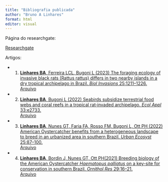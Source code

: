 ```yaml
---
title: "Bibliografia publicada"
author: "Bruno A Linhares"
format: html
editor: visual
---
```


Página do researchgate:

[Researchgate](https://www.researchgate.net/profile/Bruno-Linhares-3)

Artigos: 

* 1. [**Linhares BA**,  Ferreira LCL, Bugoni L (2023) The foraging ecology of invasive black rats (Rattus rattus) differs in two nearby islands in a dry tropical archipelago in Brazil. *Biol Invasions* 25:1211–1226.](https://link.springer.com/article/10.1007/s10530-022-02975-4)               
        [Arquivo](Linhares2023_BiolInv.pdf)                   


* 2. [**Linhares BA**, Bugoni L (2022) Seabirds subsidize terrestrial food webs and coral reefs in a tropical rat‐invaded archipelago. *Ecol Appl* 33:e2733.](https://esajournals.onlinelibrary.wiley.com/doi/abs/10.1002/eap.2733)               
        [Arquivo](Linhares&Bugoni2022_EcolAppl.pdf)                  
        

* 3. [**Linhares BA**, Nunes GT, Faria FA, Rosso FM, Bugoni L, Ott PH (2022) American Oystercatcher benefits from a heterogeneous landscape to breed in an urbanized area in southern Brazil. *Urban Ecosyst* 25:87–100.](https://doi.org/10.1007/s11252-021-01123-5)              
        [Arquivo](Linhares2022_UrbEcosyst.pdf)                 
        
        

* 4. [**Linhares BA**, Bordin J, Nunes GT, Ott PH(2021) Breeding biology of the American Oystercatcher *Haematopus palliatus* on a key-site for conservation in southern Brazil. *Ornithol Res* 29:16–21.](https://doi.org/10.1007/s43388-021-00042-5)               
        [Arquivo](Linhares2021_OrniRes.pdf)